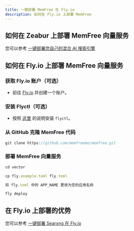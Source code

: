 ```yaml
---
title: 一键部署 MemFree 在 Fly.io
description: 如何在 Fly.io 上部署 MemFree
---
```


## 如何在 Zeabur 上部署 MemFree 向量服务

您可以参考 [一键部署您自己的混合 AI 搜索引擎](/docs/one-click-deploy-ai-search)

## 如何在 Fly.io 上部署 MemFree 向量服务

<Steps>

### 获取 Fly.io 账户（可选）

-   前往 [Fly.io](https://fly.io) 并创建一个账户。

### 安装 Flyctl（可选）

-   按照 [这里](https://fly.io/docs/flyctl/install/) 的说明安装 `flyctl`。

### 从 GitHub 克隆 MemFree 代码

```js
git clone https://github.com/memfreeme/memfree.git
```

### 部署 MemFree 向量服务

```js
cd vector

cp fly.example.toml fly.toml

将 fly.toml 中的 APP_NAME 更改为您的应用名称

fly deploy

```

</Steps>

## 在 Fly.io 上部署的优势

您可以参考 [一键部署 Searxng 在 Fly.io](/docs/deploy-searxng-fly-io)